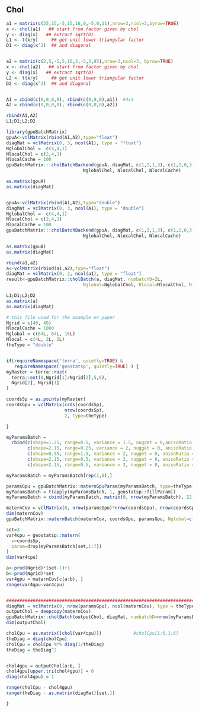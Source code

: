 <!--
%\VignetteEngine{knitr::knitr}
%\VignetteIndexEntry{cholBatch}
-->


## Chol
```r
a1 = matrix(c(25,15,-5,15,18,0,-5,0,11),nrow=3,ncol=3,byrow=TRUE)
x <- chol(a1)   ## start from factor given by chol
y <- diag(x)   ## extract sqrt(D)
L1 <- t(x/y)     ## get unit lower triangular factor
D1 <- diag(x^2)  ## and diagonal


a2 = matrix(c(2,5,-5,5,16,3,-5,3,85),nrow=3,ncol=3, byrow=TRUE)
x <- chol(a2)   ## start from factor given by chol
y <- diag(x)   ## extract sqrt(D)
L2 <- t(x/y)     ## get unit lower triangular factor
D2 <- diag(x^2)  ## and diagonal


A1 = cbind(c(0,0,0,0), rbind(c(0,0,0),a1))  #4x4
A2 = cbind(c(0,0,0,0), rbind(c(0,0,0),a2))

rbind(A1,A2)
L1;D1;L2;D2
```



```r
library(gpuBatchMatrix)
gpuA<-vclMatrix(rbind(A1,A2),type="float")
diagMat = vclMatrix(0, 3, ncol(A1), type = "float")
NglobalChol =  c(4,4,1)
NlocalChol = c(2,4,1)
NlocalCache = 100
gpuBatchMatrix:::cholBatchBackend(gpuA, diagMat, c(1,3,1,3), c(1,2,0,3), 2L,
                             NglobalChol, NlocalChol, NlocalCache)

as.matrix(gpuA)
as.matrix(diagMat)


gpuA<-vclMatrix(rbind(A1,A2),type="double")
diagMat = vclMatrix(0, 3, ncol(A1), type = "double")
NglobalChol =  c(4,4,1)
NlocalChol = c(2,4,1)
NlocalCache = 100
gpuBatchMatrix:::cholBatchBackend(gpuA, diagMat, c(1,3,1,3), c(1,2,0,3), 2L,
                             NglobalChol, NlocalChol, NlocalCache)

as.matrix(gpuA)
as.matrix(diagMat)
```


```r
rbind(a1,a2)
a<-vclMatrix(rbind(a1,a2),type="float")
diagMat = vclMatrix(0, 2, ncol(a1), type = "float")
result<-gpuBatchMatrix::cholBatch(a, diagMat, numbatchD=2L,
                             Nglobal=NglobalChol, Nlocal=NlocalChol, NlocalCache=NlocalCache)

L1;D1;L2;D2
as.matrix(a)
as.matrix(diagMat)
```






```r
# this file used for the example on paper
Ngrid = c(40, 40)
NlocalCache = 1000
Nglobal = c(64L, 64L, 16L)
Nlocal = c(4L, 2L, 2L)
theType = "double"


if(requireNamespace('terra', quietly=TRUE) & 
   requireNamespace('geostatsp', quietly=TRUE) ) {
myRaster = terra::rast(
  terra::ext(0,Ngrid[1]/Ngrid[2],5,6),
  Ngrid[2], Ngrid[1]
)

coordsSp = as.points(myRaster)
coordsGpu = vclMatrix(crds(coordsSp), 
                      nrow(coordsSp), 
                      2, type=theType)

}

myParamsBatch = 
  rbind(c(shape=1.25, range=0.5, variance = 1.5, nugget = 0,anisoRatio = 1, anisoAngleRadians = 0),
        c(shape=2.15, range=0.25, variance = 2, nugget = 0, anisoRatio = 4, anisoAngleRadians = pi/7),
        c(shape=0.55, range=1.5, variance = 2, nugget = 0, anisoRatio = 4, anisoAngleRadians = pi/7),
        c(shape=2.15, range=0.5, variance = 2, nugget = 0, anisoRatio = 4, anisoAngleRadians = -pi/7),
        c(shape=2.15, range=0.5, variance = 2, nugget = 0, anisoRatio = 2, anisoAngleRadians = pi/4))

myParamsBatch = myParamsBatch[rep(1,8),]

paramsGpu = gpuBatchMatrix::maternGpuParam(myParamsBatch, type=theType)
myParamsBatch = t(apply(myParamsBatch, 1, geostatsp::fillParam))
myParamsBatch = cbind(myParamsBatch, matrix(0, nrow(myParamsBatch), 22-ncol(myParamsBatch)))

maternCov = vclMatrix(0, nrow(paramsGpu)*nrow(coordsGpu), nrow(coordsGpu),type=theType)
dim(maternCov)
gpuBatchMatrix::maternBatch(maternCov, coordsGpu, paramsGpu, Nglobal=c(128,64,16), Nlocal=c(4,4,4))

set=3
var4cpu = geostatsp::matern(
  x=coordsSp,
  param=drop(myParamsBatch[set,1:7])
)
dim(var4cpu)

a<-prod(Ngrid)*(set-1)+1
b<-prod(Ngrid)*set
var4gpu = maternCov[c(a:b), ]
range(var4gpu-var4cpu)


###########################################################################################################
diagMat = vclMatrix(0, nrow(paramsGpu), ncol(maternCov), type = theType)
outputChol = deepcopy(maternCov)
gpuBatchMatrix::cholBatch(outputChol, diagMat, numbatchD=nrow(myParamsBatch), Nglobal = c(64,16,1), Nlocal = c(4,16,1),NlocalCache = 1000)
dim(outputChol)

cholCpu = as.matrix((chol(var4cpu)))            #cholCpu[1:6,1:6]
theDiag = diag(cholCpu)
cholCpu = cholCpu %*% diag(1/theDiag)
theDiag = theDiag^2


chol4gpu = outputChol[a:b, ]
chol4gpu[upper.tri(chol4gpu)] = 0
diag(chol4gpu) = 1

range(cholCpu - chol4gpu)
range(theDiag - as.matrix(diagMat)[set,])

}
```









